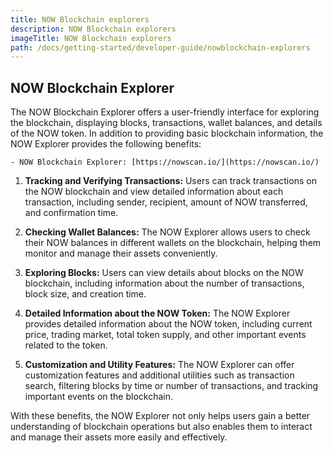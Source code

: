 ```yaml
---
title: NOW Blockchain explorers
description: NOW Blockchain explorers
imageTitle: NOW Blockchain explorers
path: /docs/getting-started/developer-guide/nowblockchain-explorers
---
```


## NOW Blockchain Explorer

The NOW Blockchain Explorer offers a user-friendly interface for exploring the blockchain, displaying blocks, transactions, wallet balances, and details of the NOW token. In addition to providing basic blockchain information, the NOW Explorer provides the following benefits:

    - NOW Blockchain Explorer: [https://nowscan.io/](https://nowscan.io/)

1. **Tracking and Verifying Transactions:** Users can track transactions on the NOW blockchain and view detailed information about each transaction, including sender, recipient, amount of NOW transferred, and confirmation time.

2. **Checking Wallet Balances:** The NOW Explorer allows users to check their NOW balances in different wallets on the blockchain, helping them monitor and manage their assets conveniently.

3. **Exploring Blocks:** Users can view details about blocks on the NOW blockchain, including information about the number of transactions, block size, and creation time.

4. **Detailed Information about the NOW Token:** The NOW Explorer provides detailed information about the NOW token, including current price, trading market, total token supply, and other important events related to the token.

5. **Customization and Utility Features:** The NOW Explorer can offer customization features and additional utilities such as transaction search, filtering blocks by time or number of transactions, and tracking important events on the blockchain.

With these benefits, the NOW Explorer not only helps users gain a better understanding of blockchain operations but also enables them to interact and manage their assets more easily and effectively.
